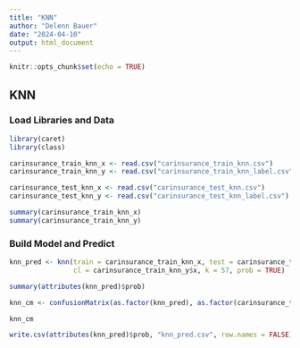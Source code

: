 ---
title: "KNN"
author: "Delenn Bauer"
date: "2024-04-10"
output: html_document
---

```{r setup, include=FALSE}
knitr::opts_chunk$set(echo = TRUE)
```

## KNN

### Load Libraries and Data
```{r}
library(caret)
library(class)

carinsurance_train_knn_x <- read.csv("carinsurance_train_knn.csv")
carinsurance_train_knn_y <- read.csv("carinsurance_train_knn_label.csv")

carinsurance_test_knn_x <- read.csv("carinsurance_test_knn.csv")
carinsurance_test_knn_y <- read.csv("carinsurance_test_knn_label.csv")

summary(carinsurance_train_knn_x)
summary(carinsurance_train_knn_y)

```
### Build Model and Predict
```{r, cache = TRUE}
knn_pred <- knn(train = carinsurance_train_knn_x, test = carinsurance_test_knn_x, 
                cl = carinsurance_train_knn_y$x, k = 57, prob = TRUE)

summary(attributes(knn_pred)$prob)
```

```{r, cache=TRUE}
knn_cm <- confusionMatrix(as.factor(knn_pred), as.factor(carinsurance_test_knn_y$x), positive = "1")

knn_cm

write.csv(attributes(knn_pred)$prob, "knn_pred.csv", row.names = FALSE)
```
